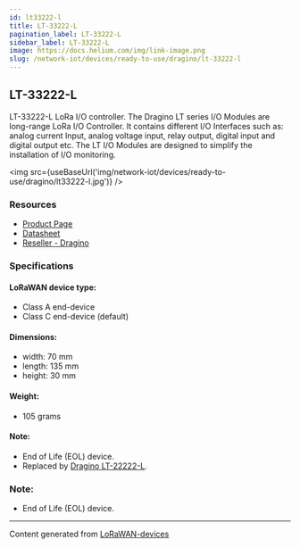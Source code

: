 ```yaml
---
id: lt33222-l
title: LT-33222-L
pagination_label: LT-33222-L
sidebar_label: LT-33222-L
image: https://docs.helium.com/img/link-image.png
slug: /network-iot/devices/ready-to-use/dragino/lt-33222-l
---
```



## LT-33222-L

LT-33222-L LoRa I/O controller. The Dragino LT series I/O Modules are long-range LoRa I/O
Controller. It contains different I/O Interfaces such as: analog current Input, analog voltage
input, relay output, digital input and digital output etc. The LT I/O Modules are designed to
simplify the installation of I/O monitoring.

<img src={useBaseUrl('img/network-iot/devices/ready-to-use/dragino/lt33222-l.jpg')} />

### Resources

- [Product Page](http://www.dragino.com/products/lora-lorawan-end-node/item/138-lt-33222-l.html)
- [Datasheet](https://www.dropbox.com/sh/gxxmgks42tqfr3a/AABaJMFV-N3ZVqbWrc1sGwXka/Datasheet_LoRa_IO_Controller.pdf?dl=0)
- [Reseller - Dragino](http://www.dragino.com/)

### Specifications

#### LoRaWAN device type:

- Class A end-device
- Class C end-device (default)

#### Dimensions:

- width: 70 mm
- length: 135 mm
- height: 30 mm

#### Weight:

- 105 grams

#### Note:

- End of Life (EOL) device.
- Replaced by
  [Dragino LT-22222-L](https://www.dragino.com/products/lora-lorawan-end-node/item/156-lt-22222-l.html).

### Note:

- End of Life (EOL) device.

---

Content generated from [LoRaWAN-devices](https://github.com/TheThingsNetwork/lorawan-devices)
